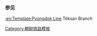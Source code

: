 {{鐵道路線
| 模板名稱 = 德山線 (朝鮮)
| 名稱 = [[德山線 (朝鮮)|德山線]]
| 代表色 = blue
| 背景顏色 = #ffffff
| 車站列表 = [[松街站|松街]] - [[德山站 (平壤市)|德山]]
}}<noinclude>
===参见===
[[:en:Template:Pyongdok Line]] Tŏksan Branch
[[Category:朝鲜铁路模板]]
</noinclude>